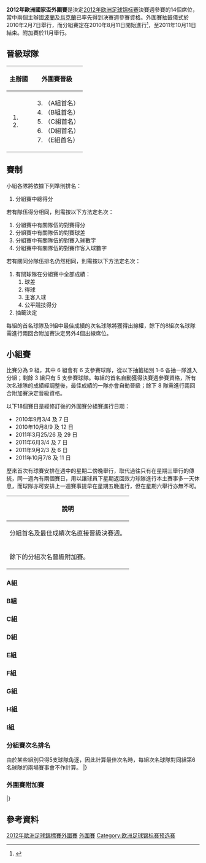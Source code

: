 {{noteTA
|T=zh-cn:2012年欧洲足球锦标赛预选赛; zh-tw:2012年歐洲國家盃外圍賽; zh-hk:2012年歐洲國家盃外圍賽;
|1=zh-cn:2012年欧洲足球锦标赛; zh-tw:2012年歐洲國家盃; zh-hk:2012年歐洲國家盃;
}}
'''2012年歐洲國家盃外圍賽'''是決定[[2012年欧洲足球锦标赛|2012年欧洲足球锦标赛]]決賽週參賽的14個席位，當中兩個主辦國[[波蘭國家足球隊|波蘭]]及[[烏克蘭國家足球隊|烏克蘭]]已率先得到決賽週參賽資格。外圍賽抽籤儀式於2010年2月7日舉行，而分組賽定在2010年8月11日開始進行<small><ref>{{cite web |language=en |url=http://www.uefa.com/competitions/euro2012/news/newsid=913020.html |title=UEFA EURO 2012™ event calendar |publisher=[[UEFA|''uefa.com'']] |date=2009-11-02 |accessdate=2009-11-20 |archive-date=2010-01-08 |archive-url=https://web.archive.org/web/20100108193515/http://www.uefa.com/competitions/euro2012/news/newsid%3D913020.html |dead-url=no }}</ref></small>，至2011年10月11日結束。附加賽於11月舉行。

== 晉級球隊 ==
{|
!主辦國
!colspan="3"|外圍賽晉級
|- valign=top
|
#{{fb|POL}}
#{{fb|UKR}}
|
<ol start=3>
<li> {{fb|GER}}（A組首名）
<li> {{fb|RUS}}（B組首名）
<li> {{fb|ITA}}（C組首名）
<li> {{fb|FRA}}（D組首名）
<li> {{fb|NED}}（E組首名）
</ol>
|
<ol start=8>
<li> {{fb|GRE}}（F組首名）
<li> {{fb|ENG}}（G組首名）
<li> {{fb|DEN}}（H組首名）
<li> {{fb|ESP}}（I組首名）
<li> {{fb|SWE}}最佳成績次名
</ol>
|
<ol start=13>
<li> {{fb|CRO}}（F組次名，附加賽勝出）
<li> {{fb|IRL}}（B組次名，附加賽勝出）
<li> {{fb|CZE}}（I組次名，附加賽勝出）
<li> {{fb|POR}}（H組次名，附加賽勝出）
</ol>
|}

== 賽制 ==
小組各隊將依據下列準則排名： 
#分組賽中總得分 

若有隊伍得分相同，則需按以下方法定名次： 
#分組賽中有關隊伍的對賽得分 
#分組賽中有關隊伍的對賽球差 
#分組賽中有關隊伍的對賽入球數字 
#分組賽中有關隊伍的對賽作客入球數字
 
若有關同分隊伍排名仍然相同，則需按以下方法定名次： 
#有關球隊在分組賽中全部成績：
##球差
##得球
##主客入球
##公平競技得分 
#抽籤決定 

每組的首名球隊及9組中最佳成績的次名球隊將獲得出線權，餘下的8組次名球隊需進行兩回合附加賽決定另外4個出線席位。

== 小組賽 ==
比賽分為 9 組，其中 6 組會有 6 支參賽球隊，從以下抽籤組別 1-6 各抽一隊進入分組；剩餘 3 組只有 5 支參賽球隊。每組的首名自動獲得決賽週參賽資格，所有次名球隊的成績經調整後，最佳成績的一隊亦會自動晉級；餘下 8 隊需進行兩回合附加賽決定晉級資格。

以下18個賽日是經修訂後的外圍賽分組賽進行日期：
* 2010年9月3/4 及 7 日
* 2010年10月8/9 及 12 日
* 2011年3月25/26 及 29 日
* 2011年6月3/4 及 7 日
* 2011年9月2/3 及 6 日
* 2011年10月7/8 及 11 日

歷來首次有球賽安排在週中的星期二傍晚舉行，取代過往只有在星期三舉行的傳統，同一週內有兩個賽日，用以讓球員下星期返回效力球隊進行本土賽事多一天休息，而球隊亦可安排上一週賽事提早在星期五晚進行，但在星期六舉行亦無不可。

{| class="wikitable"
|-
!說明
|- bgcolor=#ccffcc
|分組首名及最佳成績次名直接晉級決賽週。
|- bgcolor=#ccccff
|餘下的分組次名晉級附加賽。
|}

=== A組 ===
{{main|2012年歐洲國家盃外圍賽A組}}

{{2012年歐洲國家盃外圍賽A組|expanded=yes|fixtures=yes|tiebreakers=yes}}

=== B組 ===
{{main|2012年歐洲國家盃外圍賽B組}}

{{2012年歐洲國家盃外圍賽B組|expanded=yes|fixtures=yes|tiebreakers=yes}}

=== C組 ===
{{main|2012年歐洲國家盃外圍賽C組}}

{{2012年歐洲國家盃外圍賽C組|expanded=yes|fixtures=yes|tiebreakers=yes}}

=== D組 ===
{{main|2012年歐洲國家盃外圍賽D組}}

{{2012年歐洲國家盃外圍賽D組|expanded=yes|fixtures=yes|tiebreakers=yes}}

=== E組 ===
{{main|2012年歐洲國家盃外圍賽E組}}

{{2012年歐洲國家盃外圍賽E組|expanded=yes|fixtures=yes|tiebreakers=yes}}

=== F組 ===
{{main|2012年歐洲國家盃外圍賽F組}}

{{2012年歐洲國家盃外圍賽F組|expanded=yes|fixtures=yes|tiebreakers=yes}}

=== G組 ===
{{main|2012年歐洲國家盃外圍賽G組}}

{{2012年歐洲國家盃外圍賽G組|expanded=yes|fixtures=yes|tiebreakers=yes}}

=== H組 ===
{{main|2012年歐洲國家盃外圍賽H組}}

{{2012年歐洲國家盃外圍賽H組|expanded=yes|fixtures=yes|tiebreakers=yes}}

=== I組 ===
{{main|2012年歐洲國家盃外圍賽I組}}

{{2012年歐洲國家盃外圍賽I組|expanded=yes|fixtures=yes|tiebreakers=yes}}

=== 分組賽次名排名 ===
由於某些組別只得5支球隊角逐，因此計算最佳次名時，每組次名球隊對同組第6名球隊的兩場賽事會不作計算。
{{Fb cl2 header navbar |teamwidth=170 |group=yes}}
{{Fb cl2 team |t={{fb|SWE}} |w=6 |d=0 |l=2 |gf=21 |ga=12|border=green }}
{{Fb cl2 team |t={{fb|POR}} |w=5 |d=1 |l=2 |gf=21 |ga=12 |}}
{{Fb cl2 team |t={{fb|CRO}} |w=5 |d=1 |l=2 |gf=12 |ga=6 |}}
{{Fb cl2 team |t={{fb|IRL}} |w=4 |d=2 |l=1 |gf=10 |ga=6|}}
{{Fb cl2 team |t={{fb|CZE}} |w=4 |d=1 |l=3 |gf=12 |ga=8|}}
{{Fb cl2 team |t={{fb|EST}} |w=4 |d=1 |l=3 |gf=13 |ga=11 |}}
{{Fb cl2 team |t={{fb|BIH}} |w=4 |d=1 |l=3 |gf=9 |ga=8|}}
{{Fb cl2 team |t={{fb|MNE}} |w=3 |d=3 |l=2 |gf=7 |ga=7|}}
{{Fb cl2 team |t={{fb|TUR}} |w=3 |d=2 |l=3 |gf=8 |ga=10|}}
|}

=== 外圍賽附加賽 ===
{{TwoLeg start}}
{{TwoLegResult|{{fb-rt|TUR}}||0–3|'''{{fb|CRO}}'''||0–3|0–0}}
{{TwoLegResult|{{fb-rt|EST}}||1–5|'''{{fb|IRL}}'''||0–4|1–1}}
{{TwoLegResult|'''{{fb-rt|CZE}}'''||3–0|{{fb|MNE}}||2–0|1–0}}
{{TwoLegResult|{{fb-rt|BIH}}||2–6|'''{{fb|POR}}'''||0–0|2–6}}
|}

== 參考資料 ==
{{reflist}}

{{2012年欧洲足球锦标赛预选赛}}

[[Category:2012年歐洲足球錦標賽外圍賽|]]
[[Category:2012年歐洲足球錦標賽|外圍賽]]
[[Category:欧洲足球锦标赛预选赛|Category:欧洲足球锦标赛预选赛]]